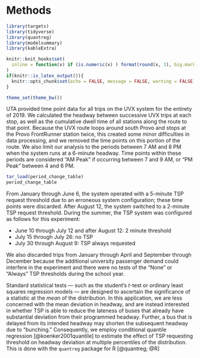# Methods

```r
library(targets)
library(tidyverse)
library(quantreg)
library(modelsummary)
library(kableExtra)

knitr::knit_hooks$set(
  inline = function(x) if (is.numeric(x) ) format(round(x, 3), big.mark = ",")
)
if(knitr::is_latex_output()){
  knitr::opts_chunk$set(echo = FALSE, message = FALSE, warning = FALSE)
}

theme_set(theme_bw())
```

UTA provided time point data for all trips on the UVX system for the entirety of
2019. We calculated the headway between successive UVX trips at each stop, as
well as the cumulative dwell time of all stations along the route to that point.
Because the UVX route loops around south Provo and stops at the Provo
FrontRunner station twice, this created some minor difficulties in data
processing, and we removed the time points on this portion of the route. We also
limit our analysis to the periods between 7 AM and 8 PM when the system runs at
a 6-minute headway. Time points within these periods are considered "AM Peak" if
occurring between 7 and 9 AM, or "PM Peak" between 4 and 6 PM.

```r
tar_load(period_change_table)
period_change_table
```

From January through June 6, the system operated with a 5-minute TSP request
threshold due to an erroneous system configuration; these time points were
discarded. After August 12, the system switched to a 2-minute TSP request
threshold. During the summer, the TSP system was configured as follows for this
experiment:

-   June 10 through July 12 and after August 12: 2 minute threshold
-   July 15 through July 26: no TSP
-   July 30 through August 9: TSP always requested

We also discarded trips from January through April and September through
December because the additional university passenger demand could interfere in
the experiment and there were no tests of the "None" or "Always" TSP thresholds
during the school year.

Standard statistical tests --- such as the student's $t$-test or 
ordinary least squares regression models --- are designed to ascertain the 
significance of a statistic at the *mean* of the distribution. In this
application, we are less concerned with the mean deviation in headway, and are
instead interested in whether TSP is able to reduce the lateness of buses that
already have substantial deviation from their programmed headway. Further, a bus
that is delayed from its intended headway may shorten the subsequent headway due
to "bunching." Consequently, we employ conditional quantile regression
[@koenker2001quantile] to estimate the effect of TSP requesting threshold on
headway deviation at multiple percentiles of the distribution. This is
done with the `quantreg` package for R [@quantreg; @R]